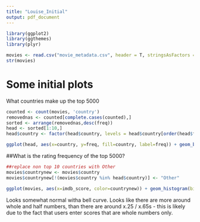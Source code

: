 ```yaml
---
title: "Louise_Initial"
output: pdf_document
---
```

```r
library(ggplot2)
library(ggthemes)
library(plyr)
```


```r
movies <- read.csv("movie_metadata.csv", header = T, stringsAsFactors = F)
str(movies)
```

# Some initial plots

What countries make up the top 5000
```r
counted <- count(movies, 'country')
removednas <- counted[complete.cases(counted),]
sorted <- arrange(removednas,desc(freq))
head <- sorted[1:10,]
head$country <- factor(head$country, levels = head$country[order(head$freq)])

ggplot(head, aes(x=country, y=freq, fill=country, label=freq)) + geom_bar(stat="identity") + coord_flip() + geom_text(size=3,nudge_y=150) + guides(fill=FALSE) + scale_y_continuous(expand = c(0, 0), limits = c(0,4100)) + ggtitle("Top 10 countries with multiple IMDB top 5000 movies") + labs(x = "", y="Frequency") 
```

##What is the rating frequency of the top 5000?
```r

##replace non top 10 countries with Other
movies$countrynew <- movies$country
movies$countrynew[!(movies$country %in% head$country)] <- "Other"

ggplot(movies, aes(x=imdb_score, color=countrynew)) + geom_histogram(binwidth = 0.25)
```

Looks somewhat normal witha  bell curve.
Looks like there are more around whole and half numbers, than there are around x.25 / x.65s - this is likely due to the fact that users enter scores that are whole numbers only.



